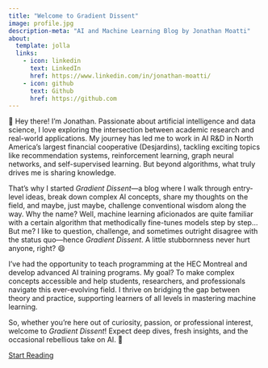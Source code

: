 ```yaml
---
title: "Welcome to Gradient Dissent"
image: profile.jpg
description-meta: "AI and Machine Learning Blog by Jonathan Moatti"
about:
  template: jolla
  links:
    - icon: linkedin
      text: LinkedIn
      href: https://www.linkedin.com/in/jonathan-moatti/
    - icon: github
      text: Github
      href: https://github.com
---
```




👋 Hey there! I’m Jonathan. Passionate about artificial intelligence and data science, I love exploring the intersection between academic research and real-world applications. My journey has led me to work in AI R&D in North America's largest financial cooperative (Desjardins), tackling exciting topics like recommendation systems, reinforcement learning, graph neural networks, and self-supervised learning. But beyond algorithms, what truly drives me is sharing knowledge.  

That’s why I started *Gradient Dissent*—a blog where I walk through entry-level ideas, break down complex AI concepts, share my thoughts on the field, and maybe, just maybe, challenge conventional wisdom along the way.  Why the name? Well, machine learning aficionados are quite familiar with a certain algorithm that methodically fine-tunes models step by step... But me? I like to question, challenge, and sometimes outright disagree with the status quo—hence *Gradient Dissent*. A little stubbornness never hurt anyone, right? 😄  

I’ve had the opportunity to teach programming at the HEC Montreal and develop advanced AI training programs. My goal? To make complex concepts accessible and help students, researchers, and professionals navigate this ever-evolving field. I thrive on bridging the gap between theory and practice, supporting learners of all levels in mastering machine learning.  

So, whether you’re here out of curiosity, passion, or professional interest, welcome to *Gradient Dissent*! Expect deep dives, fresh insights, and the occasional rebellious take on AI. 🚀  

[Start Reading](/blog.html){.btn .btn-lg .btn-primary}


